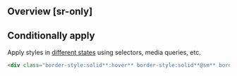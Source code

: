 ## Overview [sr-only]
<Overview/>

## Conditionally apply
Apply styles in [different states](/docs/states-and-queries) using selectors, media queries, etc.
```html
<div class="border-style:solid**:hover** border-style:solid**@sm** border-style:solid**@dark** border-style:solid**@print**">…</div>
```

